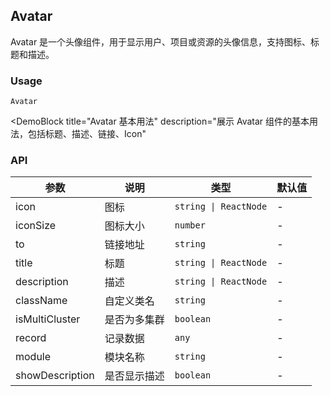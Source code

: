 
## Avatar

Avatar 是一个头像组件，用于显示用户、项目或资源的头像信息，支持图标、标题和描述。

### Usage

`Avatar`

<DemoBlock
  title="Avatar 基本用法"
  description="展示 Avatar 组件的基本用法，包括标题、描述、链接、Icon"
>
  <Basic />
</DemoBlock>

### API

| 参数            | 说明         | 类型                  | 默认值 |
| --------------- | ------------ | --------------------- | ------ |
| icon            | 图标         | `string \| ReactNode` | -      |
| iconSize        | 图标大小     | `number`              | -      |
| to              | 链接地址     | `string`              | -      |
| title           | 标题         | `string \| ReactNode` | -      |
| description     | 描述         | `string \| ReactNode` | -      |
| className       | 自定义类名   | `string`              | -      |
| isMultiCluster  | 是否为多集群 | `boolean`             | -      |
| record          | 记录数据     | `any`                 | -      |
| module          | 模块名称     | `string`              | -      |
| showDescription | 是否显示描述 | `boolean`             | -      |
